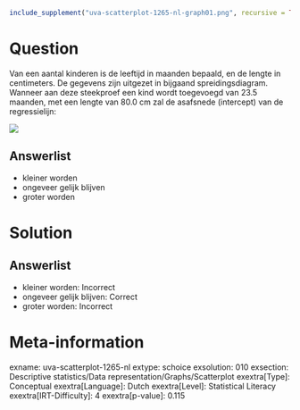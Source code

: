 ```r
include_supplement("uva-scatterplot-1265-nl-graph01.png", recursive = TRUE)
```

Question
========

Van een aantal kinderen is de leeftijd in maanden bepaald, en de lengte
in centimeters. De gegevens zijn uitgezet in bijgaand
spreidingsdiagram.\
Wanneer aan deze steekproef een kind wordt toegevoegd van 23.5 maanden,
met een lengte van 80.0 cm zal de asafsnede (intercept) van de
regressielijn:

![](uva-scatterplot-1265-nl-graph01.png)

Answerlist
----------

* kleiner worden
* ongeveer gelijk blijven
* groter worden

Solution
========

Answerlist
----------

* kleiner worden: Incorrect
* ongeveer gelijk blijven: Correct
* groter worden: Incorrect

Meta-information
================
exname: uva-scatterplot-1265-nl
extype: schoice
exsolution: 010
exsection: Descriptive statistics/Data representation/Graphs/Scatterplot
exextra[Type]: Conceptual
exextra[Language]: Dutch
exextra[Level]: Statistical Literacy
exextra[IRT-Difficulty]: 4
exextra[p-value]: 0.115
